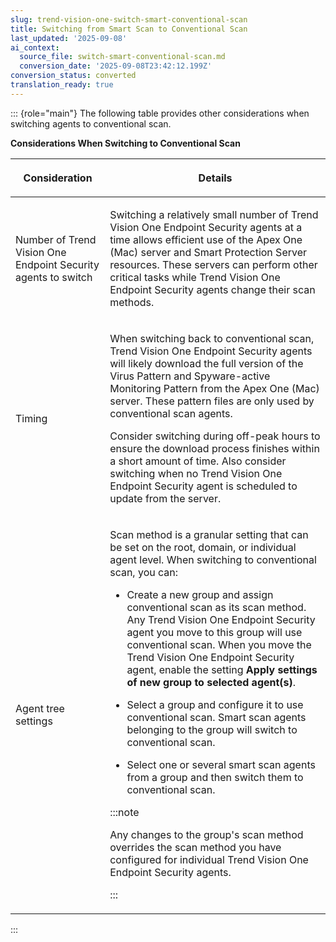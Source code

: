 ```yaml
---
slug: trend-vision-one-switch-smart-conventional-scan
title: Switching from Smart Scan to Conventional Scan
last_updated: '2025-09-08'
ai_context:
  source_file: switch-smart-conventional-scan.md
  conversion_date: '2025-09-08T23:42:12.199Z'
conversion_status: converted
translation_ready: true
---
```


::: {role="main"}
The following table provides other considerations when switching agents to conventional scan.

**Considerations When Switching to Conventional Scan**

<table>
<colgroup>
<col style="width: 30%" />
<col style="width: 70%" />
</colgroup>
<thead>
<tr>
<th><p>Consideration</p></th>
<th><p>Details</p></th>
</tr>
</thead>
<tbody>
<tr>
<td><p>Number of Trend Vision One Endpoint Security agents to switch</p></td>
<td><p>Switching a relatively small number of Trend Vision One Endpoint Security agents at a time allows efficient use of the Apex One (Mac) server and Smart Protection Server resources. These servers can perform other critical tasks while Trend Vision One Endpoint Security agents change their scan methods.</p></td>
</tr>
<tr>
<td><p>Timing</p></td>
<td><p>When switching back to conventional scan, Trend Vision One Endpoint Security agents will likely download the full version of the Virus Pattern and Spyware-active Monitoring Pattern from the Apex One (Mac) server. These pattern files are only used by conventional scan agents.</p>
<p>Consider switching during off-peak hours to ensure the download process finishes within a short amount of time. Also consider switching when no Trend Vision One Endpoint Security agent is scheduled to update from the server.</p></td>
</tr>
<tr>
<td><p>Agent tree settings</p></td>
<td><p>Scan method is a granular setting that can be set on the root, domain, or individual agent level. When switching to conventional scan, you can:</p>
<ul>
<li><p>Create a new group and assign conventional scan as its scan method. Any Trend Vision One Endpoint Security agent you move to this group will use conventional scan. When you move the Trend Vision One Endpoint Security agent, enable the setting <strong>Apply settings of new group to selected agent(s)</strong>.</p></li>
<li><p>Select a group and configure it to use conventional scan. Smart scan agents belonging to the group will switch to conventional scan.</p></li>
<li><p>Select one or several smart scan agents from a group and then switch them to conventional scan.</p></li>
</ul>


:::note

<p>Any changes to the group's scan method overrides the scan method you have configured for individual Trend Vision One Endpoint Security agents.</p>


:::

</td>
</tr>
</tbody>
</table>
:::
